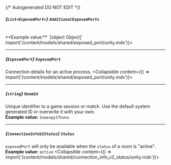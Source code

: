 {/* Autogenerated DO NOT EDIT  */}

##### *{`List<ExposedPort>`}* `AdditionalExposedPorts`
<br/>
**Example value:** `[object Object]`
<Collapsible content={() => import('/content/models/shared/exposed_port/unity.mdx')}>
</Collapsible>

---
##### *{`ExposedPort`}* `ExposedPort`
Connection details for an active process.
<Collapsible content={() => import('/content/models/shared/exposed_port/unity.mdx')}>
</Collapsible>

---
##### *{`string`}* `RoomId`
Unique identifier to a game session or match. Use the default system generated ID or overwrite it with your own.
<br/>
**Example value:** `2swovpy1fnunu`

---
##### *{`ConnectionInfoV2Status`}* `Status`
`exposedPort` will only be available when the `status` of a room is "active".
<br/>
**Example value:** `active`
<Collapsible content={() => import('/content/models/shared/connection_info_v2_status/unity.mdx')}>
</Collapsible>

